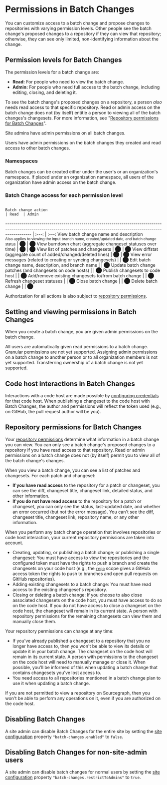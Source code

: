 # Permissions in Batch Changes

You can customize access to a batch change and propose changes to repositories with varying permission levels. Other people see the batch change's proposed changes to a repository if they can view that repository; otherwise, they can see only limited, non-identifying information about the change.

## Permission levels for Batch Changes

The permission levels for a batch change are:

- **Read:** For people who need to view the batch change.
- **Admin:** For people who need full access to the batch change, including editing, closing, and deleting it.

To see the batch change's proposed changes on a repository, a person *also* needs read access to that specific repository. Read or admin access on the batch change does not (by itself) entitle a person to viewing all of the batch changes's changesets. For more information, see "[Repository permissions for Batch Changes](#repository-permissions-for-batch-changes)".

Site admins have admin permissions on all batch changes.

Users have admin permissions on the batch changes they created and read access to other batch changes.

### Namespaces

Batch changes can be created either under the user's or an organization's namespace. If placed under an organization namespace, all users of the organization have admin access on the batch change.

### Batch Change access for each permission level

                                                                           Batch change action                                                                            | Read  | Admin
------------------------------------------------------------------------------------------------------------------------------------------------------------------------- | :---: | :---:
View batch change name and description<br/><small class="text-muted">Also applies to viewing the input branch name, created/updated date, and batch change status</small> |   ⬤   |   ⬤
View burndown chart (aggregate changeset statuses over time)                                                                                                              |   ⬤   |   ⬤
View list of patches and changesets                                                                                                                                       |   ⬤   |   ⬤
View diffstat (aggregate count of added/changed/deleted lines)                                                                                                            |   ⬤   |   ⬤
View error messages (related to creating or syncing changesets)                                                                                                           |       |   ⬤
Edit batch change name, description, and branch name                                                                                                                      |       |   ⬤
Update batch change patches (and changesets on code hosts)                                                                                                                |       |   ⬤
Publish changesets to code host                                                                                                                                           |       |   ⬤
Add/remove existing changesets to/from batch change                                                                                                                       |       |   ⬤
Refresh changeset statuses                                                                                                                                                |       |   ⬤
Close batch change                                                                                                                                                        |       |   ⬤
Delete batch change                                                                                                                                                       |       |   ⬤

Authorization for all actions is also subject to [repository permissions](#repository-permissions-for-batch-changes).

## Setting and viewing permissions in Batch Changes

When you create a batch change, you are given admin permissions on the batch change.

All users are automatically given read permissions to a batch change. Granular permissions are not yet supported. Assigning admin permissions on a batch change to another person or to all organization members is not yet supported. Transferring ownership of a batch change is not yet supported.

## Code host interactions in Batch Changes

Interactions with a code host are made possible by [configuring credentials](/batch_changes/how-tos/configuring_credentials) for that code host. When publishing a changeset to the code host with Batch Changes, the author and permissions will reflect the token used (e.g., on GitHub, the pull request author will be you).

## Repository permissions for Batch Changes

Your [repository permissions](/admin/permissions/) determine what information in a batch change you can view. You can only see a batch change's proposed changes to a repository if you have read access to that repository. Read or admin permissions on a batch change does not (by itself) permit you to view all of the batch change's changes.

When you view a batch change, you can see a list of patches and changesets. For each patch and changeset:

- **If you have read access** to the repository for a patch or changeset, you can see the diff, changeset title, changeset link, detailed status, and other information.
- **If you do not have read access** to the repository for a patch or changeset, you can only see the status, last-updated date, and whether an error occurred (but not the error message). You can't see the diff, changeset title, changeset link, repository name, or any other information.

When you perform any batch change operation that involves repositories or code host interaction, your current repository permissions are taken into account.

- Creating, updating, or publishing a batch change; or publishing a single changeset: You must have access to view the repositories and the configured token must have the rights to push a branch and create the changesets on your code host (e.g., the [```repo```](https://docs.github.com/en/developers/apps/building-oauth-apps/scopes-for-oauth-apps#available-scopes) scope gives a GitHub access token the rights to push to branches and open pull requests on GitHub repositories).
- Adding existing changesets to a batch change: You must have read access to the existing changeset's repository.
- Closing or deleting a batch change: If you choose to also close associated changesets on the code host, you must have access to do so on the code host. If you do not have access to close a changeset on the code host, the changeset will remain in its current state. A person with repository permissions for the remaining changesets can view them and manually close them.

Your repository permissions can change at any time:

- If you've already published a changeset to a repository that you no longer have access to, then you won't be able to view its details or update it in your batch change. The changeset on the code host will remain in its current state. A person with permissions to the changeset on the code host will need to manually manage or close it. When possible, you'll be informed of this when updating a batch change that contains changesets you've lost access to.
- You need access to all repositories mentioned in a batch change plan to use it when updating a batch change.

If you are not permitted to view a repository on Sourcegraph, then you won't be able to perform any operations on it, even if you are authorized on the code host.

## Disabling Batch Changes

A site admin can disable Batch Changes for the entire site by setting the [site configuration](/admin/config/site_config) property `"batch-changes.enabled"` to `false`.

## Disabling Batch Changes for non-site-admin users

A site admin can disable batch changes for normal users by setting the [site configuration](/admin/config/site_config) property `"batch-changes.restrictToAdmins"` to `true`.
